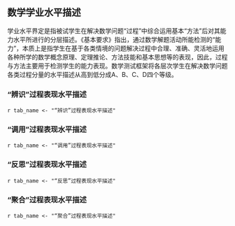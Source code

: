 <!-- chapter description -->
\mytext


## 数学学业水平描述

学业水平界定是指被试学生在解决数学问题“过程”中综合运用基本“方法”后对其能力水平所进行的分层描述。《基本要求》指出，通过数学解题活动所能检测的“能力”，本质上是指学生在基于各类情境的问题解决过程中合理、准确、灵活地运用各种所学的数学概念原理、定理推论、方法技能和基本思想等的表现，因此，过程与方法主要用于检测学生的能力表现。数学测试框架将各层次学生在解决数学问题各类过程分量的水平描述从高到低分成A、B、C、D四个等级。

### “辨识”过程表现水平描述

`r tab_name <- "“辨识”过程表现水平描述" `
\begin{itshape}
\mytable
\begin{longtable}{|c|c|p{12cm}|}
\caption{`r tab_name`} \label{tab: `r tab_name`} \\ \hline

过程分量 & 水平 & \makecell[c]{水平描述} \\  \hline

\multirow{12}{*}{辨识} & \multirow{3}{*}{A} & $\star$ 能根据各种情境需要正确回忆事实性结论和准确辨析及识别数学问题中所包含的数学概念、规则或方法；  \\
 &  & $\star$ 能在较为复杂的情境中准确把握问题的限制条件和假设；  \\
 &  & $\star$ 能将简单的真实情境转化为数学问题并准确加以表征或陈述。  \\ \cline{2-3}

 & \multirow{3}{*}{B} & $\star$ 能在动态的情境中回忆事实性结论和辨析及识别数学问题中所包含的数学概念、规则或方法；  \\
 &  & $\star$ 能在一般的情境中准确把握问题的限制条件和假设；  \\
 &  & $\star$ 能将简单的真实情境转化为数学问题并较为准确加以表征或陈述。  \\ \cline{2-3}

 & \multirow{3}{*}{C} & $\star$ 能在简单情境中回忆事实性结论和辨析及识别数学问题中所包含的数学概念、规则或方法； \\
 &  & $\star$ 能在较为简单的情境中把握问题的限制条件和假设；  \\
 &  & $\star$ 能将简单的真实情境转化为数学问题，但不能较为准确加以表征或陈述。  \\ \cline{2-3}


 & \multirow{3}{*}{D} & $\star$ 不能在情境中回忆事实性结论和约定及辨识数学对象，或回忆出部分、混淆简单事实性结论、对象；  \\
 &  & $\star$ 不能在较为简单的情境中把握问题的限制条件和假设；  \\
 &  & $\star$ 不能将简单的真实情境转化为数学问题，不能较为准确加以表征或陈述。  \\ \hline

\end{longtable}
\end{itshape}

### “调用”过程表现水平描述

`r tab_name <- "“调用”过程表现水平描述" `
\begin{itshape}
\mytable
\begin{longtable}{|c|c|p{12cm}|}
\caption{`r tab_name`} \label{tab: `r tab_name`} \\ \hline

过程分量 & 水平 & \makecell[c]{水平描述} \\  \hline

\multirow{16}{*}{调用} & \multirow{4}{*}{A} & $\star$ 能根据问题需要准确调用数学概念、事实、原理、性质或方法等，有序开展操作、计算或推理，并获得准确的数学结论；  \\
 &  & $\star$ 能在复杂情境中识别解决具体问题所需要的算法，并能用相应的模型准确地解决问题；  \\
 &  & $\star$ 能从复杂的图表中准确提取数学信息，合理地进行数据的分析；  \\
 &  & $\star$ 能使用较为复杂的工具进行测量、根据给定的条件进行较为复杂的作图。  \\ \cline{2-3}

 & \multirow{4}{*}{B} & $\star$ 能根据问题需要调用数学概念、事实、原理、性质或方法等，开展操作、计算或推理，并获得数学结论；  \\
 &  & $\star$ 能在具体情境中识别解决问题所需要的算法，并通过列式计算、画出图表等解决问题；   \\
 &  & $\star$ 能从图表中准确提取数学信息，合理地进行数据的分析；   \\
 &  & $\star$ 能使用常见的工具进行测量、作图。  \\ \cline{2-3}

 & \multirow{4}{*}{C} & $\star$ 能根据问题需要调用简单的数学概念、事实、原理、性质或方法等，开展操作、计算或推理，并获得简单的数学结论； \\
 &  & $\star$ 能在简单情境中识别解决具体问题所需要的算法，并通过列式计算、画出图表等解决问题；   \\
 &  & $\star$ 能从图表中提取数学信息进行数据的分析；   \\
 &  & $\star$ 能使用简单工具进行直接测量、根据给定的条件进行简单作图。  \\ \cline{2-3}


 & \multirow{4}{*}{D} & $\star$ 不能根据问题需要准确调用数学概念、事实、原理、性质或方法等，开展操作、计算或推理，不能准确地获得数学结论；  \\
 &  & $\star$ 不能在具体情境中识别解决问题所需的算法，或计算中频繁出错；  \\
 &  & $\star$ 不能用简单工具进行最基本的测量、作图，或者测量与作图中频繁出错。   \\
 &  & $\star$ 不能从图表中提取数学信息，不能进行数据的分析或分析出错。  \\ \hline

\end{longtable}
\end{itshape}


### “反思”过程表现水平描述

`r tab_name <- "“反思”过程表现水平描述" `
\begin{itshape}
\mytable
\begin{longtable}{|c|c|p{12cm}|}
\caption{`r tab_name`} \label{tab: `r tab_name`} \\ \hline

过程分量 & 水平 & \makecell[c]{水平描述} \\  \hline

\multirow{3}{*}{} & \multirow{1}{*}{A} & $\star$ 能对复杂的数学问题的解答和结论加以准确地检验、判定或评价；  \\
 &  & $\star$ 能将基于复杂真实情境问题的解答和结论回到问题情境中进行准确阐释，并明确其在问题情境中的实际意义。  \\
 &  & $\star$ 能对解决数学问题的过程与方法进行反思，建立知识之间的实质性联系。  \\ \cline{2-3}

\multirow{9}{*}{反思}  & \multirow{3}{*}{B} & $\star$ 能对较复杂的数学问题的解答和结论加以较为准确地检验、判定或评价； \\
 &  & $\star$ 能将基于较复杂的真实情境问题的解答和结论回到问题情境中进行阐释并明确其在问题情境中的实际意义。  \\
 &  & $\star$ 能对解决数学问题的过程与方法进行反思，建立知识之间的直接联系。  \\ \cline{2-3}

 & \multirow{3}{*}{C} & $\star$ 能对简单的数学问题的解答和结论加以检验、判定或评价； \\
 &  & $\star$ 能将基于简单真实情境问题的解答和结论回到问题情境中进行阐释或明确其在问题情境中的意义。  \\
 &  & $\star$ 能对解决一类数学问题的过程与方法进行简答总结和反思。  \\ \cline{2-3}

 & \multirow{3}{*}{D} & $\star$ 不能对数学问题解答和结论加以检验、判定或评价，或对数学问题解答和结论作出错误的检验、判定或评价。  \\
 &  & $\star$ 不能将基于真实情境问题的解答和结论回到问题情境中进行阐释或不明确其在问题情境中的实际意义。  \\
 &  & $\star$ 不能通过反思建立知识之间的直接联系，或建立联系中有明显错误。  \\ \hline

\end{longtable}
\end{itshape}


### “聚合”过程表现水平描述

`r tab_name <- "“聚合”过程表现水平描述" `
\begin{itshape}
\mytable
\begin{longtable}{|c|c|p{12cm}|}
\caption{`r tab_name`} \label{tab: `r tab_name`} \\ \hline

过程分量 & 水平 & \makecell[c]{水平描述} \\  \hline

\multirow{16}{*}{聚合} & \multirow{4}{*}{A} & $\star$ 能在新的问题情境下提炼数学问题，构建数学模型，并合理运用数学语言表述； \\
 &  & $\star$ 能在问题情境或限制条件约束的基础上，灵活运用策略、数据、模型及相关的数学技能、思想方法，或者创新地设计或运用新方法获得结论；  \\
 &  & $\star$ 能从基本事实出发，用猜想—归纳—演绎推理的方式确认某一结论的正确性，或者能发现并运用数学方法解释结论的局限性； \\
 &  & $\star$ 能对解决问题的过程进行评价和推广，并进一步提出问题。  \\ \cline{2-3}

 & \multirow{4}{*}{B} & $\star$ 能辨识新的问题情境中数学问题，并运用数学语言表述；  \\
 &  & $\star$ 能在问题情境或限制条件约束的基础上，运用已有数学技能、思想方法，或者运用问题情境中的新方法获得结论；  \\
 &  & $\star$ 能用简单推理的方式验证获得的结果和数学结论，或能发现并尝试解释结论的局限性. \\
 &  & $\star$ 能对解决问题的过程进行简单的评价和推广，能在已有结论的基础上提出问题。 \\ \cline{2-3}

 & \multirow{4}{*}{C} & $\star$ 能读懂新问题情境中的数学信息，但不能用准确的数学语言表述； \\
 &  & $\star$ 能在问题情境或限制条件约束的基础上，运用简单的数学技能、思想方法获得一些简单的结论； \\
 &  & $\star$ 能通过举例等方式验证结果和数学结论，或发现结论的局限性； \\
 &  & $\star$ 能对解决问题的过程进行简单评价。  \\ \cline{2-3}

 & \multirow{4}{*}{D} & $\star$ 不能有效提取新的问题情境中的数学信息，或不能用数学语言表述； \\
 &  & $\star$ 不能对数学结果和结论进行简单的论证和解释，或不能发现结论中局限性；  \\
 &  & $\star$ 不能在新情境下运用数学知识与方法解决简单问题，或解决问题的基本策略与方法有明显错误； \\
 &  & $\star$ 不能对解决问题中的知识和方法进行评价和简单推广，或评价与推广中有明显错误。 \\ \hline

\end{longtable}
\end{itshape}


<!-- end of chapter description -->
